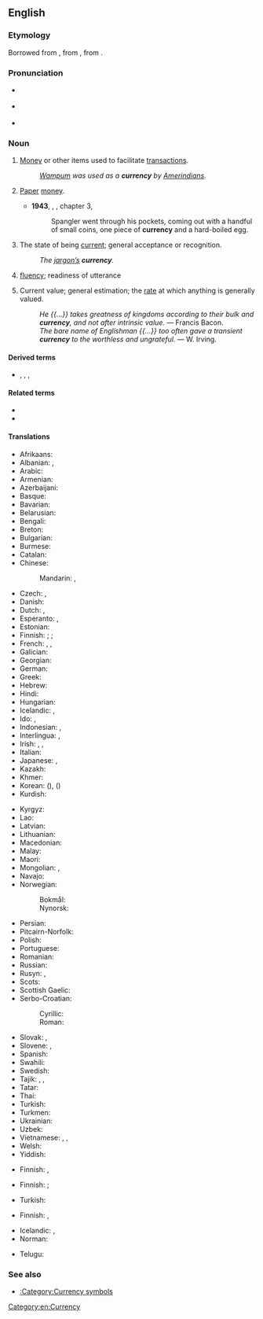 ==English==
{{wikipedia}}

===Etymology===
Borrowed from {{bor|en|ML.|currentia}}, from {{der|en|la|currēns}}, from {{m|la|currō}}.

===Pronunciation===
* {{a|RP}} {{IPA|/ˈkʌɹ.ən.si/|lang=en}}
* {{a|US}} {{IPA|/ˈkʌɹ.ən.si/|/ˈkɝ.ən.si/|lang=en}}
* {{audio|en-us-currency.ogg|Audio (US)|lang=en}} {{qualifier|accents with the [[w:English-language_vowel_changes_before_historic_/r/#Hurry.E2.80.93furry_merger|"Hurry-furry" merger]]}}

===Noun===
{{en-noun|~|currencies}}

# [[money|Money]] or other items used to facilitate [[transaction]]s.
#: ''[[wampum|Wampum]] was used as a '''currency''' by [[Amerindian]]s.''
# {{lb|en|more|_|specifically}} [[paper|Paper]] [[money]].
#* '''1943''', {{w|William Saroyan}}, {{w|The Human Comedy (novel)|''The Human Comedy''}}, chapter 3,
#*: Spangler went through his pockets, coming out with a handful of small coins, one piece of '''currency''' and a hard-boiled egg.
# The state of being [[current]]; general acceptance or recognition.
#: ''The [[jargon|jargon’s]] '''currency'''.''
# {{lb|en|obsolete}} [[fluency]]; readiness of utterance
# {{lb|en|obsolete}} Current value; general estimation; the [[rate]] at which anything is generally valued.
#: ''He {{...}} takes greatness of kingdoms according to their bulk and '''currency''', and not after intrinsic value.'' &mdash; Francis Bacon.
#: ''The bare name of Englishman {{...}} too often gave a transient '''currency''' to the worthless and ungrateful.'' &mdash; W. Irving.

====Derived terms====
* {{sense|economics}} {{l|en|fiat currency}}, {{l|en|closed currency}}, {{l|en|hard currency}}, {{l|en|metacurrency}}

====Related terms====
* {{l|en|current}}
* {{l|en|course}}

====Translations====
{{trans-top|money or other item used to facilitate transactions}}
* Afrikaans: {{t|af|geldeenheid}}
* Albanian: {{t+|sq|devizë|f}}, {{t+|sq|valutë|f}}
* Arabic: {{t|ar|عُمْلَة|f}}
* Armenian: {{t+|hy|արժույթ}}
* Azerbaijani: {{t+|az|valyuta}}
* Basque: {{t|eu|dibisa}}
* Bavarian: {{t|bar|Zahlungsmidd}}
* Belarusian: {{t|be|валю́та|f}}
* Bengali: {{t|bn|মুদ্রা}}
* Breton: {{t|br|moneiz}}
* Bulgarian: {{t+|bg|валу́та|f}}
* Burmese: {{t+|my|ငွေကြေး}}
* Catalan: {{t+|ca|moneda|f}}
* Chinese:
*: Mandarin: {{t+|cmn|貨幣}}, {{t+|cmn|货币|tr=huòbì}}
* Czech: {{t+|cs|měna|f}}, {{t+|cs|valuta|f}}
* Danish: {{t+|da|valuta|c}}
* Dutch: {{t+|nl|munteenheid|f}}, {{t+|nl|valuta}}
* Esperanto: {{t+|eo|mono}}, {{t+|eo|valuto}}
* Estonian: {{t|et|valuuta}}
* Finnish: {{t+|fi|valuutta}} {{qualifier|primarily foreign currency}}; {{l|fi|maksuväline}} {{qualifier|means of payment}}; {{t+|fi|raha}}
* French: {{t+|fr|monnaie|f}}, {{t+|fr|devise|f}}, {{t+|fr|numéraire|m}}
* Galician: {{t+|gl|moeda|f}}
* Georgian: {{t|ka|ვალუტა}}
* German: {{t+|de|Währung|f}}
* Greek: {{t+|el|νόμισμα|n}}
* Hebrew: {{t+|he|מַטְבֵּעַ|m|tr=matbéa'}}
* Hindi: {{t+|hi|मुद्रा|f}}
* Hungarian: {{t+|hu|valuta}}
* Icelandic: {{t|is|gjaldmiðill|m}}, {{t|is|gjaldeyrir|m}}
* Ido: {{t+|io|moneto}}, {{t+|io|valuto}}
* Indonesian: {{t+|id|mata uang}}, {{t+|id|valuta}}
* Interlingua: {{t|ia|moneta}}, {{t|ia|numerario}}
* Irish: {{t|ga|airgeadra|m}}, {{t+|ga|airgead|m}}, {{t|ga|airgead reatha|m}}
* Italian: {{t+|it|valuta}}
* Japanese: {{t+|ja|通貨|tr=つうか, tsūka}}, {{t+|ja|貨幣|tr=かへい, kahei}}
* Kazakh: {{t|kk|валюта}}
* Khmer: {{t|km|រូបិយវត្ថុ|tr=ruupəyyea voattʰo}}
* Korean: {{t+|ko|통화}} ({{t+|ko|通貨}}), {{t+|ko|화폐}} ({{t+|ko|貨幣}})
* Kurdish: {{t+|ku|yekeya diravê}}
{{trans-mid}}
* Kyrgyz: {{t+|ky|валюта}}
* Lao: {{t|lo|ເງິນຕາ}}
* Latvian: {{t+|lv|valūta|f}}
* Lithuanian: {{t+|lt|valiuta|f}}
* Macedonian: {{t|mk|валута|f}}
* Malay: {{t|ms|mata wang}}
* Maori: {{t|mi|pūnaha moni}}
* Mongolian: {{t|mn|мөнгөн гүйлгээ}}, {{t+|mn|валют}}
* Navajo: {{t|nv|béeso|sc=Latn}}
* Norwegian:
*: Bokmål: {{t+|nb|valuta|m}}
*: Nynorsk: {{t|nn|valuta|m}}
* Persian: {{t+|fa|پول|tr=pul}}
* Pitcairn-Norfolk: {{t|pih|kurencii}}
* Polish: {{t+|pl|waluta|f}}
* Portuguese: {{t+|pt|moeda|f}}
* Romanian: {{t+|ro|valută|f}}
* Russian: {{t+|ru|валю́та|f}}
* Rusyn: {{t|rue|мі́на|f}}, {{t|rue|валю́та|f}}
* Scots: {{t|sco|siller}}
* Scottish Gaelic: {{t|gd|ruith-airgid}}
* Serbo-Croatian:
*: Cyrillic: {{t|sh|валу́та|f}}
*: Roman: {{t+|sh|valúta|f}}
* Slovak: {{t|sk|mena|f}}, {{t|sk|valuta|f}}
* Slovene: {{t|sl|valuta|f}}, {{t|sl|plačilno sredstvo|n}}
* Spanish: {{t+|es|moneda|f}}
* Swahili: {{t+|sw|fulusi}}
* Swedish: {{t+|sv|valuta}}
* Tajik: {{t+|tg|асъор}}, {{t|tg|арз}}, {{t+|tg|валюта}}
* Tatar: {{t|tt|валюта}}
* Thai: {{t+|th|เงินตรา}}
* Turkish: {{t+|tr|para birimi}}
* Turkmen: {{t|tk|walýuta}}
* Ukrainian: {{t+|uk|валю́та|f}}
* Uzbek: {{t+|uz|valyuta}}
* Vietnamese: {{t+|vi|tiền tệ}}, {{t+|vi|ngoại tệ}} {{qualifier|foreign currency}}, {{t+|vi|ngoại hối}}
* Welsh: {{t+|cy|arian breiniol}}
* Yiddish: {{t|yi|וואַלוטע|f}}
{{trans-bottom}}

{{trans-top|paper money}}
* Finnish: {{t+|fi|seteliraha}}, {{t+|fi|paperiraha}}
{{trans-mid}}
{{trans-bottom}}

{{trans-top|state of being current; general acceptance or recognition}}
* Finnish: {{t+|fi|ajantasaisuus}} {{gloss|pertaining to present time}}; {{t+|fi|hyväksyttävyys}} {{qualifier|acceptance}}
{{trans-mid}}
* Turkish: {{t+|tr|geçerlilik}}
{{trans-bottom}}

{{trans-see|fluency}}

{{trans-top|current value; general estimation}}
* Finnish: {{t+|fi|arvostus}}, {{t|fi|arvonanto}}
{{trans-mid}}
{{trans-bottom}}

{{checktrans-top}}
* Icelandic: {{t-check|is|gjaldmiðill|m}}, {{t-check|is|gjaldeyrir|m}}
* Norman: {{t-check|nrf|cours|m}} {{qualifier|Jersey}}
{{trans-mid}}
* Telugu: {{t+check|te|ద్రవ్యం}}
{{trans-bottom}}

===See also===
* [[:Category:Currency symbols]]

[[Category:en:Currency]]